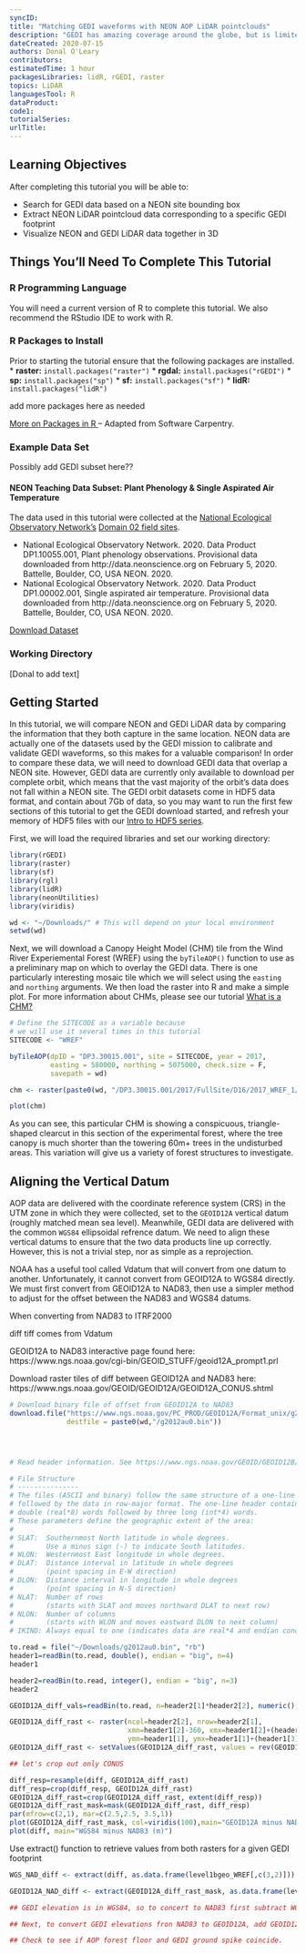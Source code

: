 ```yaml
---
syncID:
title: "Matching GEDI waveforms with NEON AOP LiDAR pointclouds"
description: "GEDI has amazing coverage around the globe, but is limited in its spatial resolution. Here, we extract NEON pointcloud data corresponding to individual GEDI waveforms to better understand how the GEDI return waveform gets its shape."
dateCreated: 2020-07-15
authors: Donal O'Leary
contributors: 
estimatedTime: 1 hour
packagesLibraries: lidR, rGEDI, raster
topics: LiDAR
languagesTool: R
dataProduct: 
code1: 
tutorialSeries: 
urlTitle: 
---
```


<div id="ds-objectives" markdown="1">

## Learning Objectives 
After completing this tutorial you will be able to: 

* Search for GEDI data based on a NEON site bounding box
* Extract NEON LiDAR pointcloud data corresponding to a specific GEDI footprint
* Visualize NEON and GEDI LiDAR data together in 3D

## Things You’ll Need To Complete This Tutorial

### R Programming Language
You will need a current version of R to complete this tutorial. We also recommend 
the RStudio IDE to work with R. 

### R Packages to Install
Prior to starting the tutorial ensure that the following packages are installed. 
* **raster:** `install.packages("raster")`
* **rgdal:** `install.packages("rGEDI")`
* **sp:** `install.packages("sp")`
* **sf:** `install.packages("sf")`
* **lidR:** `install.packages("lidR")`

########## add more packages here as needed #######

<a href="/packages-in-r" target="_blank"> More on Packages in R </a>– Adapted from Software Carpentry.

### Example Data Set

############# Possibly add GEDI subset here?? ##############

#### NEON Teaching Data Subset: Plant Phenology & Single Aspirated Air Temperature

The data used in this tutorial were collected at the 
<a href="http://www.neonscience.org" target="_blank"> National Ecological Observatory Network's</a> 
<a href="/field-sites/field-sites-map" target="_blank"> Domain 02 field sites</a>.  

* National Ecological Observatory Network. 2020. Data Product DP1.10055.001, Plant phenology observations. Provisional data downloaded from http://data.neonscience.org on February 5, 2020. Battelle, Boulder, CO, USA NEON. 2020.
* National Ecological Observatory Network. 2020. Data Product DP1.00002.001, Single aspirated air temperature. Provisional data downloaded from http://data.neonscience.org on February 5, 2020. Battelle, Boulder, CO, USA NEON. 2020.

<a href="https://ndownloader.figshare.com/files/9012085" class="link--button link--arrow">
Download Dataset</a>

### Working Directory
[Donal to add text]

</div>

## Getting Started
In this tutorial, we will compare NEON and GEDI LiDAR data by comparing the information that they both capture in the same location. NEON data are actually one of the datasets used by the GEDI mission to calibrate and validate GEDI waveforms, so this makes for a valuable comparison! In order to compare these data, we will need to download GEDI data that overlap a NEON site. However, GEDI data are currently only available to download per complete orbit, which means that the vast majority of the orbit's data does not fall within a NEON site. The GEDI orbit datasets come in HDF5 data format, and contain about 7Gb of data, so you may want to run the first few sections of this tutorial to get the GEDI download started, and refresh your memory of HDF5 files with our <a href="https://www.neonscience.org/intro-hdf5-r-series">Intro to HDF5 series</a>.

First, we will load the required libraries and set our working directory:

```r

library(rGEDI)
library(raster)
library(sf)
library(rgl)
library(lidR)
library(neonUtilities)
library(viridis)

wd <- "~/Downloads/" # This will depend on your local environment
setwd(wd)

```

Next, we will download a Canopy Height Model (CHM) tile from the Wind River Experiemental Forest (WREF) using the `byTileAOP()` function to use as a preliminary map on which to overlay the GEDI data. There is one particularly interesting mosaic tile which we will select using the `easting` and `northing` arguments. We then load the raster into R and make a simple plot. For more information about CHMs, please see our tutorial <a href="https://www.neonscience.org/chm-dsm-dtm-gridded-lidar-data">What is a CHM?</a>

```r

# Define the SITECODE as a variable because
# we will use it several times in this tutorial
SITECODE <- "WREF"

byTileAOP(dpID = "DP3.30015.001", site = SITECODE, year = 2017, 
          easting = 580000, northing = 5075000, check.size = F,
          savepath = wd)

chm <- raster(paste0(wd, "/DP3.30015.001/2017/FullSite/D16/2017_WREF_1/L3/DiscreteLidar/CanopyHeightModelGtif/NEON_D16_WREF_DP3_580000_5075000_CHM.tif"))

plot(chm)

```

As you can see, this particular CHM is showing a conspicuous, triangle-shaped clearcut in this section of the experimental forest, where the tree canopy is much shorter than the towering 60m+ trees in the undisturbed areas. This variation will give us a variety of forest structures to investigate.





## Aligning the Vertical Datum
AOP data are delivered with the coordinate reference system (CRS) in the UTM zone in which they were collected, set to the `GEOID12A` vertical datum (roughly matched mean sea level). Meanwhile, GEDI data are delivered with the common `WGS84` ellipsoidal refrence datum. We need to align these vertical datums to ensure that the two data products line up correctly. However, this is not a trivial step, nor as simple as a reprojection.

NOAA has a useful tool called Vdatum that will convert from one datum to another. Unfortunately, it cannot convert from GEOID12A to WGS84 directly. We must first convert from GEOID12A to NAD83, then use a simpler method to adjust for the offset between the NAD83 and WGS84 datums. 


When converting from NAD83 to ITRF2000

diff tiff comes from Vdatum

GEOID12A to NAD83 interactive page found here: https://www.ngs.noaa.gov/cgi-bin/GEOID_STUFF/geoid12A_prompt1.prl

Download raster tiles of diff between GEOID12A and NAD83 here:
https://www.ngs.noaa.gov/GEOID/GEOID12A/GEOID12A_CONUS.shtml

```r

# Download binary file of offset from GEOID12A to NAD83
download.file("https://www.ngs.noaa.gov/PC_PROD/GEOID12A/Format_unix/g2012au0.bin", 
              destfile = paste0(wd,"/g2012au0.bin"))




# Read header information. See https://www.ngs.noaa.gov/GEOID/GEOID12B/g2012Brme.txt

# File Structure
# ---------------
# The files (ASCII and binary) follow the same structure of a one-line header 
# followed by the data in row-major format. The one-line header contains four 
# double (real*8) words followed by three long (int*4) words. 
# These parameters define the geographic extent of the area:
# 
# SLAT:  Southernmost North latitude in whole degrees. 
#        Use a minus sign (-) to indicate South latitudes. 
# WLON:  Westernmost East longitude in whole degrees. 
# DLAT:  Distance interval in latitude in whole degrees 
#        (point spacing in E-W direction)
# DLON:  Distance interval in longitude in whole degrees 
#        (point spacing in N-S direction)
# NLAT:  Number of rows 
#        (starts with SLAT and moves northward DLAT to next row)
# NLON:  Number of columns 
#        (starts with WLON and moves eastward DLON to next column)
# IKIND: Always equal to one (indicates data are real*4 and endian condition)

to.read = file("~/Downloads/g2012au0.bin", "rb")
header1=readBin(to.read, double(), endian = "big", n=4)
header1

header2=readBin(to.read, integer(), endian = "big", n=3)
header2

GEOID12A_diff_vals=readBin(to.read, n=header2[1]*header2[2], numeric(), endian = "big", size=4)

```

```r

GEOID12A_diff_rast <- raster(ncol=header2[2], nrow=header2[1], 
                             xmn=header1[2]-360, xmx=header1[2]+(header1[4]*header2[2])-360, 
                             ymn=header1[1], ymx=header1[1]+(header1[3]*header2[1]))
GEOID12A_diff_rast <- setValues(GEOID12A_diff_rast, values = rev(GEOID12A_diff_vals))

## let's crop out only CONUS

diff_resp=resample(diff, GEOID12A_diff_rast)
diff_resp=crop(diff_resp, GEOID12A_diff_rast)
GEOID12A_diff_rast=crop(GEOID12A_diff_rast, extent(diff_resp))
GEOID12A_diff_rast_mask=mask(GEOID12A_diff_rast, diff_resp)
par(mfrow=c(2,1), mar=c(2.5,2.5, 3.5,1))
plot(GEOID12A_diff_rast_mask, col=viridis(100),main="GEOID12A minus NAD83 (m)")
plot(diff, main="WGS84 minus NAD83 (m)")

```

Use extract() function to retrieve values from both rasters for a given GEDI footprint

```r

WGS_NAD_diff <- extract(diff, as.data.frame(level1bgeo_WREF[,c(3,2)]))

GEOID12A_NAD_diff <- extract(GEOID12A_diff_rast_mask, as.data.frame(level1bgeo_WREF[,c(3,2)]))

## GEDI elevation is in WGS84, so to concert to NAD83 first subtract WGS_NAD_diff

## Next, to convert GEDI elevations fron NAD83 to GEOID12A, add GEOID12A_NAD_diff (which makes it lower because GEOID12A is lower than NAD83 in N America)

## Check to see if AOP forest floor and GEDI ground spike coincide. 

```